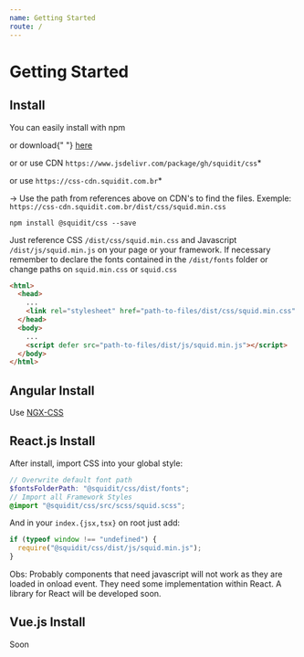 ```yaml
---
name: Getting Started
route: /
---
```


# Getting Started

## Install

<p>You can easily install with npm</p>
<p>
  or download{" "}
  <a href="https://github.com/squidit/css/releases" target="_blank">
    here
  </a>
</p>

or or use CDN `https://www.jsdelivr.com/package/gh/squidit/css`\*

or use `https://css-cdn.squidit.com.br`\*

-> Use the path from references above on CDN's to find the files. Exemple:
`https://css-cdn.squidit.com.br/dist/css/squid.min.css`

```shell
npm install @squidit/css --save
```

Just reference CSS `/dist/css/squid.min.css` and Javascript `/dist/js/squid.min.js` on your page or your framework.
If necessary remember to declare the fonts contained in the `/dist/fonts` folder or change paths on `squid.min.css` or `squid.css`

```html
<html>
  <head>
    ...
    <link rel="stylesheet" href="path-to-files/dist/css/squid.min.css" />
  </head>
  <body>
    ...
    <script defer src="path-to-files/dist/js/squid.min.js"></script>
  </body>
</html>
```

## Angular Install

Use [NGX-CSS](https://github.com/squidit/ngx-css)

## React.js Install

After install, import CSS into your global style:

```scss
// Overwrite default font path
$fontsFolderPath: "@squidit/css/dist/fonts";
// Import all Framework Styles
@import "@squidit/css/src/scss/squid.scss";
```

And in your `index.{jsx,tsx}` on root just add:

```js
if (typeof window !== "undefined") {
  require("@squidit/css/dist/js/squid.min.js");
}
```

Obs: Probably components that need javascript will not work as they are loaded in onload event. They need some implementation within React.
A library for React will be developed soon.

## Vue.js Install

Soon
